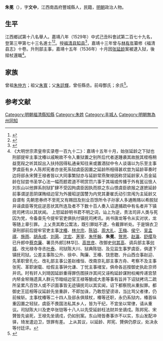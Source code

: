 {{Otheruses|other=名为朱冕的其他人物|朱冕}}
{{明清人物信息框
| 姓名 = 朱冕
| 原名 =
| 圖片名稱= 
| 圖片大小 =
| 圖片說明 = 
| 最高職務 =刑部主事
| 國家 = 大明 
| 爵位 =
| 籍貫 = 江西南昌府豐城縣
| 族裔 = 
| 字號 = 
| 諡號 =
| 出生日期 = 生年不詳
| 出生地點 = <!---江西南昌府豐城縣--->
| 逝世日期 = 卒年不詳 
| 逝世地點 =
| 墓葬 =
| 配偶 = 
| 親屬 = 
| 出身 =
* 嘉靖四年乙酉科舉人
* 嘉靖八年己丑科同進士出身
| 經歷 =
| 著作 =  
}}
'''朱冕'''（{{bd|？||？|catIdx=}}），字'''文中'''，江西南昌府豐城縣人，民籍，[[明朝|明朝]]政治人物。

== 生平 ==
江西鄉試第十八名舉人。嘉靖八年（1529年）中式己丑科會試第二百七十九名，登第三甲第七十三名進士<ref>{{Cite book|title=《皇明贡举考》卷五|last=（明）[[张朝瑞|张朝瑞]]|first=|publisher=《续修四库全书》史部第828册|year=|isbn=|location=|pages=}}</ref><ref>{{Cite book|title=贡举志五种 上|last=鲁小俊，江俊伟著|first=|publisher=武汉：武汉大学出版社|year=2009|isbn=978-7-307-07043-1|location=|pages=}}</ref>。授[[福清县|福清县]][[知县|知县]]<ref>{{cite news|title=福清市志  第四节　明代县衙|url=http://www.fzdqw.com/ShowText.asp?ToBook=1100&index=1135|accessdate=2013-08-11|newspaper=福州地情网|deadurl=yes|archiveurl=https://web.archive.org/web/20150528034308/http://www.fzdqw.com/ShowText.asp?ToBook=1100&index=1135|archivedate=2015-05-28}}</ref>，嘉靖十三年曾与[[林有年|林有年]]纂修《福清县志》十卷。升刑部主事，嘉靖十五年（1536年）十月因[[张延龄|张延龄]]案被逮入狱，後赎杖還職<ref>《大明世宗肃皇帝实录卷一百九十二》：嘉靖十五年十月，始张延龄之下狱也刑部提牢主事沈椿以戚畹故不令入重狱置之别所后代者遂踵袭其故脱其桎梏稍益宽叚之听其奴出入扶持因得私通亲知往来或置酒狱中令人谈谐以为乐至主事罗虞臣有乡人陈邦宪者亦坐死系狱虞臣因置之延龄所相得甚欢尝为延龄草奏时边将郤永宋贇王禄者皆以大同事繁狱亦与延龄常燕聚禄因称贷延龄家人百金延龄在狱尝书圣学心法一幅而题君道不明赏罚六事于其端或传播于外有嚚讼憸人刘东山以他罪系刖狱犷肆不受囚拘虞臣因执而掠之东山恨虞臣欲报之遂摭延龄前事谓逆恶阴谋贿结边官为外援昭逆国讐为内党其妻崔氏动引宫闱为主延龄又自谓有 先朝恩券终不至死又有赐田及别业百馀所令子孙家人多通贿赂以希脱狱并诬虞臣等党庇逆恶状其所连及者不下数十百人奏入诏逮捕疏中有名者并下镇抚司拷讯以其状闻。 上怒延龄明书君不明之词，讪上为逆，责法司非人类与死囚为党，令备查先今提牢官吏俱执付镇抚司拷讯。尚书唐龙等令从实对状，龙等随上章引罪。 上乂责其欺公鬻法，既引罪姑不逮，令戴罪听处。于是锦衣卫录刑部前后提牢官吏主事[[沈椿|沈椿]]、[[林允宗|林允宗]]、[[陈钺|陈钺]]、[[周大礼|周大礼]]、[[王梅|王梅]]、[[侯宁|侯宁]]、[[吴孟祺|吴孟祺]]、[[施雨|施雨]]、[[胡永成|胡永成]]、[[刘昺|刘昺]]、[[沈宏|沈宏]]、[[茅宰|茅宰]]、[[朱怀翰|朱怀翰]]、'''朱冕'''、[[贺思|贺思]]、[[赵瀛|赵瀛]]、[[舒缨|舒缨]]及已升郎中[[蔡克廉|蔡克廉]]、署员外郎]]林华]]、[[高世彦|高世彦]]、改御史[[何其高|何其高]]、调兵部主事[[何城|何城]]、改光禄寺寺丞[[叶泰|叶泰]]、司狱陈大川、狱典陈铠、及见监生事罗虞臣，俱逮下镇抚司狱。公差主事陈公升、徐中、陶廉、王椿、饶思聦、升山西佥事赵迎、先革职曾孔化、改礼部主事公差赵维恒、改南京礼部主事方舟、考察不及主事张宪、革职谢载、给假主事钟允谦、丁忧主事禇宝，俱命各巡按御史执赴京师并讯。时有奸人刘琦因延龄重得罪伤图挟诈其间又诬构延龄谋附权阉传递宫禁内帑金帑赂遗真人群元节暗结边官王禄等酿成大患等事有旨并下诏狱拷讯二疏所呈累凡百馀人或不识面事皆无迹镇抚司以其实闻，诏下都察院从重拟罪。都御史王廷相等议延龄先坐重辟，不即加诛，乃敢怨望谤诽，当比骂父者律，仍前候斩。主事枕椿等二十四人及郤永俱赎杖，椿等还职，永仍系狱内，椿首纵重囚置之轻狱，虞臣不畏国法私其乡人，皆为干纪，不宜坐以常律，请从重议。司狱陈大川及吏卒张铠等十八人以先受延龄枉法财并坐谪戍。陈邦宪、宋贇皆先谕死，王禄先坐谪戍，仍如别案。东山琦皆奏事诈不以实，东山发配冲驿，琦发遣边卫，馀罪有差。 上从其议，以延龄、邦宪、贇俱仍原议，处决永等付廷评。</ref>。

== 家族 ==
曾祖[[朱仲方|朱仲方]]；祖父[[朱寬|朱寬]]；父[[朱廷輝|朱廷輝]]，曾任縣丞。前母酆氏；余氏<ref>{{Cite book|title=天一阁藏明代科举录选刊 登科录 点校本|last=龚延明主编|first=|publisher=宁波出版社|year=2016|isbn=978-7-5526-2320-8|location=宁波|pages=|quote=《天一閣藏明代科舉錄選刊.登科錄》之《嘉靖八年己丑科進士登科錄》}}</ref>。

==参考文献==
{{reflist}}

{{嘉靖八年己丑科殿試金榜}}
{{DEFAULTSORT:}}
[[Category:明朝福清縣知縣|Category:明朝福清縣知縣]]
[[Category:朱姓|Category:朱姓]]
[[Category:丰城人|Category:丰城人]]
[[Category:明朝無為州同知|Category:明朝無為州同知]]


{{明朝人物小作品}}